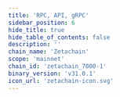 ```yaml
---
title: 'RPC, API, gRPC'
sidebar_position: 6
hide_title: true
hide_table_of_contents: false
description: ''
chain_name: 'Zetachain'
scope: 'mainnet'
chain_id: 'zetachain_7000-1'
binary_version: 'v31.0.1'
icon_url: 'zetachain-icon.svg'
---
```



<PageTitle
  iconUrl="img/zetachain-icon.svg"
  title="Zetachain Public Endpoints"
  chainId="zetachain_7000-1"
  version="v31.0.1"
/>

<Endpoints
  api="https://zetachain-api.noders.services"
  rpc="https://zetachain-rpc.noders.services"
  grpc="zetachain-grpc.noders.services:443"
  jsonRpc="https://zetachain-jsonrpc.noders.services"
/>
